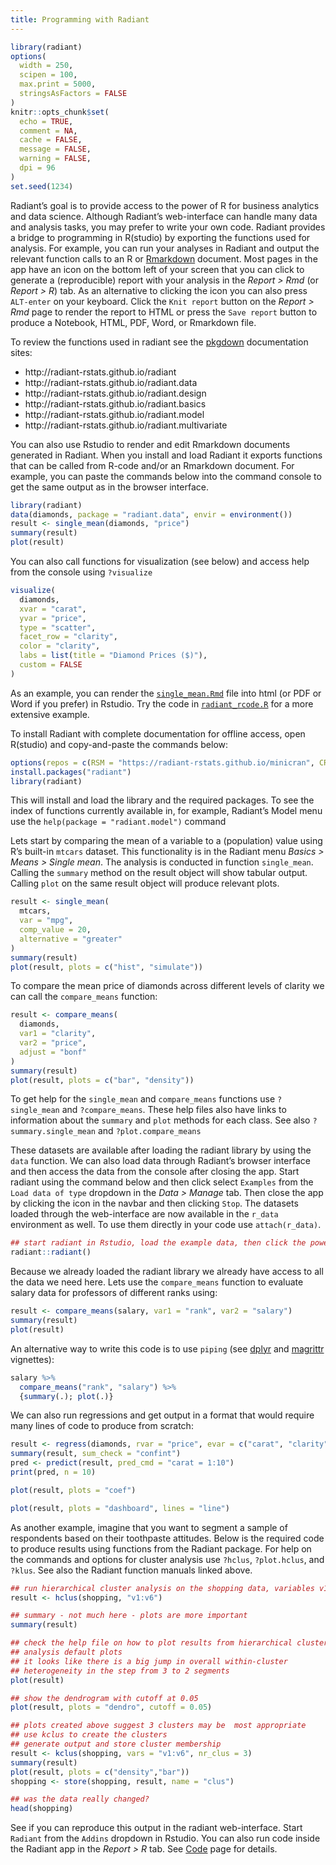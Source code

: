 ```yaml
---
title: Programming with Radiant
---
```


```r
library(radiant)
options(
  width = 250,
  scipen = 100,
  max.print = 5000,
  stringsAsFactors = FALSE
)
knitr::opts_chunk$set(
  echo = TRUE, 
  comment = NA, 
  cache = FALSE, 
  message = FALSE, 
  warning = FALSE,
  dpi = 96
)
set.seed(1234)
```

Radiant's goal is to provide access to the power of R for business analytics and data science. Although Radiant's web-interface can handle many data and analysis tasks, you may prefer to write your own code. Radiant provides a bridge to programming in R(studio) by exporting the functions used for analysis. For example, you can run your analyses in Radiant and output the relevant function calls to an R or [Rmarkdown](https://rmarkdown.rstudio.com/) document. Most pages in the app have an <i title='Report results' class='fa fa-edit'></i> icon on the bottom left of your screen that you can click to generate a (reproducible) report with your analysis in the _Report > Rmd_ (or _Report > R_) tab. As an alternative to clicking the <i title='Report results' class='fa fa-edit'></i> icon you can also press `ALT-enter` on your keyboard. Click the `Knit report` button on the _Report > Rmd_ page to render the report to HTML or press the `Save report` button to produce a Notebook, HTML, PDF, Word, or Rmarkdown file. 

To review the functions used in radiant see the [pkgdown](https://github.com/r-lib/pkgdown) documentation sites:

* http://radiant-rstats.github.io/radiant
* http://radiant-rstats.github.io/radiant.data
* http://radiant-rstats.github.io/radiant.design
* http://radiant-rstats.github.io/radiant.basics
* http://radiant-rstats.github.io/radiant.model
* http://radiant-rstats.github.io/radiant.multivariate

You can also use Rstudio to render and edit Rmarkdown documents generated in Radiant. When you install and load Radiant it exports functions that can be called from R-code and/or an Rmarkdown document. For example, you can paste the commands below into the command console to get the same output as in the browser interface.

```r
library(radiant)
data(diamonds, package = "radiant.data", envir = environment())
result <- single_mean(diamonds, "price")
summary(result)
plot(result)
```

You can also call functions for visualization (see below) and access help from the console using `?visualize`

```r
visualize(
  diamonds, 
  xvar = "carat", 
  yvar = "price", 
  type = "scatter", 
  facet_row = "clarity", 
  color = "clarity", 
  labs = list(title = "Diamond Prices ($)"),
  custom = FALSE
)
```

As an example, you can render the [`single_mean.Rmd`](https://radiant-rstats.github.io/docs/examples/single_mean.Rmd) file into html (or PDF or Word if you prefer) in Rstudio. Try the code in [`radiant_rcode.R`](https://radiant-rstats.github.io/docs/examples/radiant_rcode.R) for a more extensive example.

To install Radiant with complete documentation for offline access, open R(studio) and copy-and-paste the commands below:

```r
options(repos = c(RSM = "https://radiant-rstats.github.io/minicran", CRAN = "https://cloud.r-project.org"))
install.packages("radiant")
library(radiant)
```

This will install and load the library and the required packages. To see the index of functions currently available in, for example, Radiant's Model menu use the `help(package = "radiant.model")` command

Lets start by comparing the mean of a variable to a (population) value using R's built-in `mtcars` dataset. This functionality is in the Radiant menu _Basics > Means > Single mean_. The analysis is conducted in function `single_mean`. Calling the `summary` method on the result object will show tabular output. Calling `plot` on the same result object will produce relevant plots.

```r
result <- single_mean(
  mtcars, 
  var = "mpg", 
  comp_value = 20, 
  alternative = "greater"
)
summary(result)
plot(result, plots = c("hist", "simulate"))
```

To compare the mean price of diamonds across different levels of clarity we can call the `compare_means` function:

```r
result <- compare_means(
  diamonds, 
  var1 = "clarity", 
  var2 = "price", 
  adjust = "bonf"
)
summary(result)
plot(result, plots = c("bar", "density"))
```
  
To get help for the `single_mean` and `compare_means` functions use `?single_mean` and `?compare_means`. These help files also have links to information about the `summary` and `plot` methods for each class. See also `?summary.single_mean` and `?plot.compare_means`
 
These datasets are available after loading the radiant library by using the `data` function. We can also load data through Radiant's browser interface and then access the data from the console after closing the app. Start radiant using the command below and then click select `Examples` from the `Load data of type` dropdown in the _Data > Manage_ tab. Then close the app by clicking the <i title='Power off' class='fa fa-power-off'></i> icon in the navbar and then clicking `Stop`. The datasets loaded through the web-interface are now available in the `r_data` environment as well. To use them directly in your code use `attach(r_data)`.

```r
## start radiant in Rstudio, load the example data, then click the power icon and Stop
radiant::radiant()
```

Because we already loaded the radiant library we already have access to all the data we need here. Lets use the `compare_means` function to evaluate salary data for professors of different ranks using:

```r
result <- compare_means(salary, var1 = "rank", var2 = "salary")
summary(result)
plot(result)
```

An alternative way to write this code is to use `piping` (see [dplyr](https://cran.r-project.org/web/packages/dplyr/vignettes/introduction.html) and [magrittr](https://cran.r-project.org/web/packages/magrittr/vignettes/magrittr.html) vignettes):

```r
salary %>% 
  compare_means("rank", "salary") %>% 
  {summary(.); plot(.)}
```

We can also run regressions and get output in a format that would require many lines of code to produce from scratch:

```r
result <- regress(diamonds, rvar = "price", evar = c("carat", "clarity"))
summary(result, sum_check = "confint")
pred <- predict(result, pred_cmd = "carat = 1:10")
print(pred, n = 10)
```

```r
plot(result, plots = "coef")
```

```r
plot(result, plots = "dashboard", lines = "line")
```

As another example, imagine that you want to segment a sample of respondents based on their toothpaste attitudes. Below is the required code to produce results using functions from the Radiant package. For help on the commands and options for cluster analysis use `?hclus`, `?plot.hclus`, and `?klus`. See also the Radiant function manuals linked above.

```r
## run hierarchical cluster analysis on the shopping data, variables v1 through v6
result <- hclus(shopping, "v1:v6")

## summary - not much here - plots are more important
summary(result)

## check the help file on how to plot results from hierarchical cluster
## analysis default plots
## it looks like there is a big jump in overall within-cluster
## heterogeneity in the step from 3 to 2 segments
plot(result)
```

```r
## show the dendrogram with cutoff at 0.05
plot(result, plots = "dendro", cutoff = 0.05)
```

```r
## plots created above suggest 3 clusters may be  most appropriate
## use kclus to create the clusters
## generate output and store cluster membership
result <- kclus(shopping, vars = "v1:v6", nr_clus = 3)
summary(result)
plot(result, plots = c("density","bar"))
shopping <- store(shopping, result, name = "clus")

## was the data really changed?
head(shopping)
```

See if you can reproduce this output in the radiant web-interface. Start `Radiant` from the `Addins` dropdown in Rstudio. You can also run code inside the Radiant app in the _Report > R_ tab. See <a href="https://radiant-rstats.github.io/docs/data/code.html" target="_blank">Code</a> page for details.
